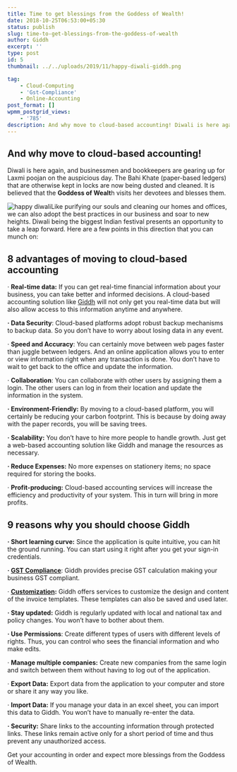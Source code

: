 ```yaml
---
title: Time to get blessings from the Goddess of Wealth!
date: 2018-10-25T06:53:00+05:30
status: publish
slug: time-to-get-blessings-from-the-goddess-of-wealth
author: Giddh
excerpt: ''
type: post
id: 5
thumbnail: ../../uploads/2019/11/happy-diwali-giddh.png

tag:
    - Cloud-Computing
    - 'Gst-Compliance'
    - Online-Accounting
post_format: []
wpmm_postgrid_views:
    - '785'
description: And why move to cloud-based accounting! Diwali is here again, and businessmen and bookkeepers are gearing up for Laxmi poojan on the auspicious day.
---
```

And why move to cloud-based accounting!
---------------------------------------

Diwali is here again, and businessmen and bookkeepers are gearing up for Laxmi poojan on the auspicious day. The Bahi Khate (paper-based ledgers) that are otherwise kept in locks are now being dusted and cleaned. It is believed that the **Goddess of Wealt**h visits her devotees and blesses them.

![happy diwali](../../uploads/2019/11/happy-diwali-giddh.png)Like purifying our souls and cleaning our homes and offices, we can also adopt the best practices in our business and soar to new heights. Diwali being the biggest Indian festival presents an opportunity to take a leap forward. Here are a few points in this direction that you can munch on:

8 advantages of moving to cloud-based accounting
------------------------------------------------

· **Real-time data:** If you can get real-time financial information about your business, you can take better and informed decisions. A cloud-based accounting solution like [Giddh](https://giddh.com) will not only get you real-time data but will also allow access to this information anytime and anywhere.

**· Data Security**: Cloud-based platforms adopt robust backup mechanisms to backup data. So you don’t have to worry about losing data in any event.

· **Speed and Accuracy**: You can certainly move between web pages faster than juggle between ledgers. And an online application allows you to enter or view information right when any transaction is done. You don’t have to wait to get back to the office and update the information.

· **Collaboration**: You can collaborate with other users by assigning them a login. The other users can log in from their location and update the information in the system.

 **· Environment-Friendly:** By moving to a cloud-based platform, you will certainly be reducing your carbon footprint. This is because by doing away with the paper records, you will be saving trees.

 **· Scalability:** You don’t have to hire more people to handle growth. Just get a web-based accounting solution like Giddh and manage the resources as necessary.

 **· Reduce Expenses:** No more expenses on stationery items; no space required for storing the books.

· **Profit-producing:** Cloud-based accounting services will increase the efficiency and productivity of your system. This in turn will bring in more profits.

9 reasons why you should choose Giddh
-------------------------------------

**· Short learning curve:** Since the application is quite intuitive, you can hit the ground running. You can start using it right after you get your sign-in credentials.

 **· [GST Compliance](https://giddh.com/gst)**: Giddh provides precise GST calculation making your business GST compliant.

 · **[Customization](https://giddh.com/invoice-software):** Giddh offers services to customize the design and content of the invoice templates. These templates can also be saved and used later.

**· Stay updated:** Giddh is regularly updated with local and national tax and policy changes. You won’t have to bother about them.

**· Use Permissions**: Create different types of users with different levels of rights. Thus, you can control who sees the financial information and who make edits.

· **Manage multiple companies:** Create new companies from the same login and switch between them without having to log out of the application.

· **Export Data:** Export data from the application to your computer and store or share it any way you like.

· **Import Data:** If you manage your data in an excel sheet, you can import this data to Giddh. You won’t have to manually re-enter the data.

**· Security:** Share links to the accounting information through protected links. These links remain active only for a short period of time and thus prevent any unauthorized access.

Get your accounting in order and expect more blessings from the Goddess of Wealth.